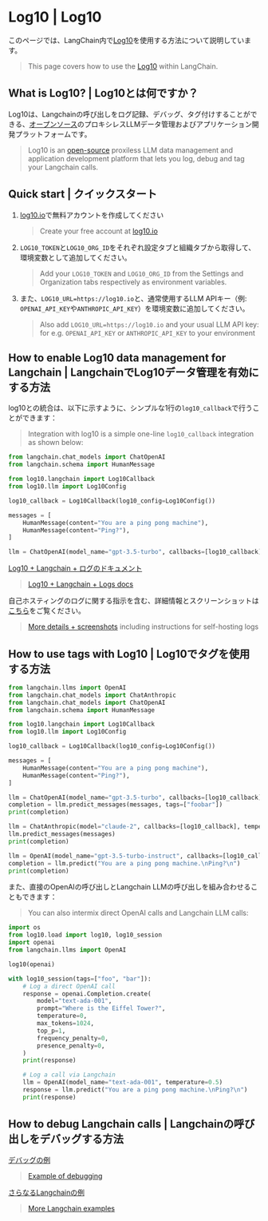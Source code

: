 # Log10 | Log10

このページでは、LangChain内で[Log10](https://log10.io)を使用する方法について説明しています。

> This page covers how to use the [Log10](https://log10.io) within LangChain.

## What is Log10? | Log10とは何ですか？

Log10は、Langchainの呼び出しをログ記録、デバッグ、タグ付けすることができる、[オープンソース](https://github.com/log10-io/log10)のプロキシレスLLMデータ管理およびアプリケーション開発プラットフォームです。

> Log10 is an [open-source](https://github.com/log10-io/log10) proxiless LLM data management and application development platform that lets you log, debug and tag your Langchain calls.

## Quick start | クイックスタート

1. [log10.io](https://log10.io)で無料アカウントを作成してください
   > Create your free account at [log10.io](https://log10.io)
2. `LOG10_TOKEN`と`LOG10_ORG_ID`をそれぞれ設定タブと組織タブから取得して、環境変数として追加してください。
   > Add your `LOG10_TOKEN` and `LOG10_ORG_ID` from the Settings and Organization tabs respectively as environment variables.
3. また、`LOG10_URL=https://log10.io`と、通常使用するLLM APIキー（例: `OPENAI_API_KEY`や`ANTHROPIC_API_KEY`）を環境変数に追加してください。
   > Also add `LOG10_URL=https://log10.io` and your usual LLM API key: for e.g. `OPENAI_API_KEY` or `ANTHROPIC_API_KEY` to your environment

## How to enable Log10 data management for Langchain | LangchainでLog10データ管理を有効にする方法

log10との統合は、以下に示すように、シンプルな1行の`log10_callback`で行うことができます：

> Integration with log10 is a simple one-line `log10_callback` integration as shown below:

```python
from langchain.chat_models import ChatOpenAI
from langchain.schema import HumanMessage

from log10.langchain import Log10Callback
from log10.llm import Log10Config

log10_callback = Log10Callback(log10_config=Log10Config())

messages = [
    HumanMessage(content="You are a ping pong machine"),
    HumanMessage(content="Ping?"),
]

llm = ChatOpenAI(model_name="gpt-3.5-turbo", callbacks=[log10_callback])
```

[Log10 + Langchain + ログのドキュメント](https://github.com/log10-io/log10/blob/main/logging.md#langchain-logger)

> [Log10 + Langchain + Logs docs](https://github.com/log10-io/log10/blob/main/logging.md#langchain-logger)

自己ホスティングのログに関する指示を含む、詳細情報とスクリーンショットは[こちら](https://log10.io/docs/logs)をご覧ください。

> [More details + screenshots](https://log10.io/docs/logs) including instructions for self-hosting logs

## How to use tags with Log10 | Log10でタグを使用する方法

```python
from langchain.llms import OpenAI
from langchain.chat_models import ChatAnthropic
from langchain.chat_models import ChatOpenAI
from langchain.schema import HumanMessage

from log10.langchain import Log10Callback
from log10.llm import Log10Config

log10_callback = Log10Callback(log10_config=Log10Config())

messages = [
    HumanMessage(content="You are a ping pong machine"),
    HumanMessage(content="Ping?"),
]

llm = ChatOpenAI(model_name="gpt-3.5-turbo", callbacks=[log10_callback], temperature=0.5, tags=["test"])
completion = llm.predict_messages(messages, tags=["foobar"])
print(completion)

llm = ChatAnthropic(model="claude-2", callbacks=[log10_callback], temperature=0.7, tags=["baz"])
llm.predict_messages(messages)
print(completion)

llm = OpenAI(model_name="gpt-3.5-turbo-instruct", callbacks=[log10_callback], temperature=0.5)
completion = llm.predict("You are a ping pong machine.\nPing?\n")
print(completion)
```

また、直接のOpenAIの呼び出しとLangchain LLMの呼び出しを組み合わせることもできます：

> You can also intermix direct OpenAI calls and Langchain LLM calls:

```python
import os
from log10.load import log10, log10_session
import openai
from langchain.llms import OpenAI

log10(openai)

with log10_session(tags=["foo", "bar"]):
    # Log a direct OpenAI call
    response = openai.Completion.create(
        model="text-ada-001",
        prompt="Where is the Eiffel Tower?",
        temperature=0,
        max_tokens=1024,
        top_p=1,
        frequency_penalty=0,
        presence_penalty=0,
    )
    print(response)

    # Log a call via Langchain
    llm = OpenAI(model_name="text-ada-001", temperature=0.5)
    response = llm.predict("You are a ping pong machine.\nPing?\n")
    print(response)
```

## How to debug Langchain calls | Langchainの呼び出しをデバッグする方法

[デバッグの例](https://log10.io/docs/prompt_chain_debugging)

> [Example of debugging](https://log10.io/docs/prompt_chain_debugging)

[さらなるLangchainの例](https://github.com/log10-io/log10/tree/main/examples#langchain)

> [More Langchain examples](https://github.com/log10-io/log10/tree/main/examples#langchain)
